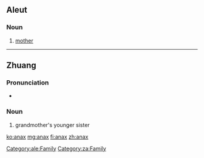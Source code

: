 ==Aleut==

===Noun===
{{head|ale|noun}}

# [[mother]]

[[Category:ale:Family]]

----

==Zhuang==

===Pronunciation===
* {{za-pron}}

===Noun===
{{za-head|noun}}

# grandmother's younger sister

[[Category:za:Family]]

[[ko:anax]]
[[mg:anax]]
[[fi:anax]]
[[zh:anax]]